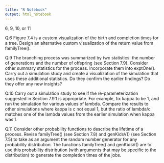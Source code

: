 ```yaml
---
title: "R Notebook"
output: html_notebook
---
```

6, 9, 10, or 11

Q.6 Figure 7.4 is a custom visualization of the birth and completion times for a tree. Design
an alternative custom visualization of the return value from familyTree().

Q.9 The branching process was summarized by two statistics: the number of generations
and the number of offspring (see Section 7.9). Consider other summary statistics for the
process. Incorporate them into exptOne(). Carry out a simulation study and create a
visualization of the simulation that uses these additional statistics. Do they confirm the
earlier findings? Do they offer any new insights?

Q.10 Carry out a simulation study to see if the re-parameterization suggested in Section
7.9.1 is appropriate. For example, fix kappa to be 1, and run the simulation for various
values of lambda. Compare the results to other simulations where kappa is c not equal 1, but the ratio of lambda/c matches one of the lambda values from the earlier simulation when kappa was 1.

Q.11 Consider other probability functions to describe the lifetime of a process. Revise familyTree() (see Section 7.8) and genKidsV() (see Section 7.5) to take as an argument the
random number generator for any probability distribution. The functions familyTree()
and genKidsV() are to use this probability distribution (with arguments that may be
specific to the distribution) to generate the completion times of the jobs.